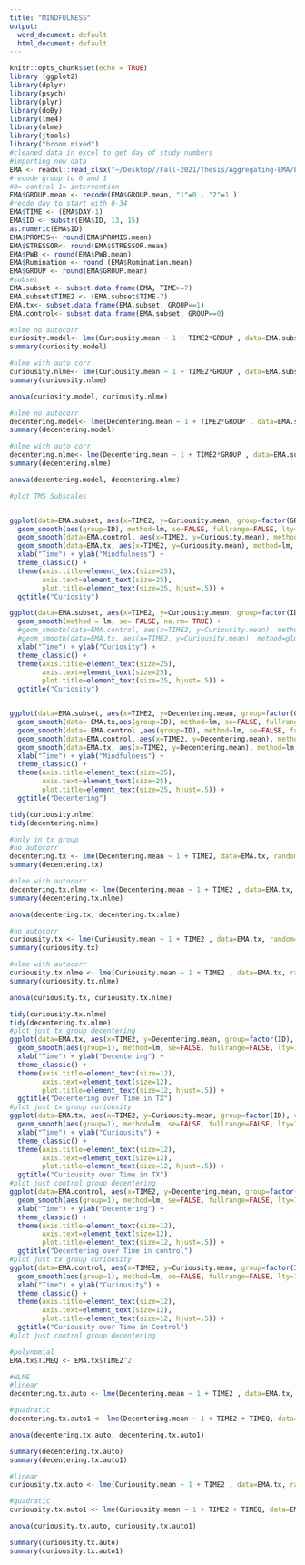 ```yaml
---
title: "MINDFULNESS"
output:
  word_document: default
  html_document: default
---
```


```r
knitr::opts_chunk$set(echo = TRUE)
library (ggplot2)
library(dplyr)
library(psych)
library(plyr)
library(doBy)
library(lme4)
library(nlme)
library(jtools)
library("broom.mixed")
#cleaned data in excel to get day of study numbers 
#importing new data 
EMA <- readxl::read_xlsx("~/Desktop//Fall-2021/Thesis/Aggregating-EMA/EMA-DATA-PREFINAL.xlsx")
#recode group to 0 and 1 
#0= control 1= intervention
EMA$GROUP.mean <- recode(EMA$GROUP.mean, "1"=0 , "2"=1 )
#reode day to start with 0-34
EMA$TIME <- (EMA$DAY-1)
EMA$ID <- substr(EMA$ID, 13, 15)
as.numeric(EMA$ID)
EMA$PROMIS<- round(EMA$PROMIS.mean)
EMA$STRESSOR<- round(EMA$STRESSOR.mean)
EMA$PWB <- round(EMA$PWB.mean)
EMA$Rumination <- round (EMA$Rumination.mean)
EMA$GROUP <- round(EMA$GROUP.mean)
#subset
EMA.subset <- subset.data.frame(EMA, TIME>=7)
EMA.subset$TIME2 <- (EMA.subset$TIME-7)
EMA.tx<- subset.data.frame(EMA.subset, GROUP==1)
EMA.control<- subset.data.frame(EMA.subset, GROUP==0)
```


```r
#nlme no autocorr
curiosity.model<- lme(Curiousity.mean ~ 1 + TIME2*GROUP , data=EMA.subset, random= ~ 1+  TIME2| ID, na.action=na.exclude)
summary(curiosity.model)

#nlme with auto corr
curiousity.nlme<- lme(Curiousity.mean ~ 1 + TIME2*GROUP , data=EMA.subset, random= ~ 1+  TIME2| ID, correlation= corAR1(), na.action=na.exclude)
summary(curiousity.nlme)

anova(curiosity.model, curiousity.nlme)

#nlme no autocorr
decentering.model<- lme(Decentering.mean ~ 1 + TIME2*GROUP , data=EMA.subset, random= ~ 1+  TIME2| ID, na.action=na.exclude)
summary(decentering.model)

#nlme with auto corr
decentering.nlme<- lme(Decentering.mean ~ 1 + TIME2*GROUP , data=EMA.subset, random= ~ 1+  TIME2| ID, correlation= corAR1(), na.action=na.exclude)
summary(decentering.nlme)

anova(decentering.model, decentering.nlme)

#plot TMS Subscales


ggplot(data=EMA.subset, aes(x=TIME2, y=Curiousity.mean, group=factor(GROUP), colour="gray"), legend=TRUE) +
  geom_smooth(aes(group=ID), method=lm, se=FALSE, fullrange=FALSE, lty=1, size=.5, color="gray") +
  geom_smooth(data=EMA.control, aes(x=TIME2, y=Curiousity.mean), method=lm, se=FALSE, fullrange=FALSE, lty=1, size=2, color="red") +
  geom_smooth(data=EMA.tx, aes(x=TIME2, y=Curiousity.mean), method=lm, se=FALSE, fullrange=FALSE, lty=1, size=2, color="blue") +
  xlab("Time") + ylab("Mindfulness") +
  theme_classic() +
  theme(axis.title=element_text(size=25),
        axis.text=element_text(size=25),
        plot.title=element_text(size=25, hjust=.5)) +
  ggtitle("Curiosity")

ggplot(data=EMA.subset, aes(x=TIME2, y=Curiousity.mean, group=factor(ID), color="gray"), legend=FALSE) +
  geom_smooth(method = lm, se= FALSE, na.rm= TRUE) +
  #geom_smooth(data=EMA.control, aes(x=TIME2, y=Curiousity.mean), method=glm, se=FALSE, fullrange=FALSE, lty=1, size=2, color="blue", show.legend= TRUE) +
  #geom_smooth(data=EMA.tx, aes(x=TIME2, y=Curiousity.mean), method=glm, se=FALSE, fullrange=FALSE, lty=1, size=2, color="red", show.legend= TRUE) +
  xlab("Time") + ylab("Curiosity") +
  theme_classic() +
  theme(axis.title=element_text(size=25),
        axis.text=element_text(size=25),
        plot.title=element_text(size=25, hjust=.5)) +
  ggtitle("Curiosity")


ggplot(data=EMA.subset, aes(x=TIME2, y=Decentering.mean, group=factor(GROUP), colour="gray"), legend=TRUE) +
  geom_smooth(data= EMA.tx,aes(group=ID), method=lm, se=FALSE, fullrange=FALSE, lty=1, size=.5, color="gray") +
  geom_smooth(data= EMA.control ,aes(group=ID), method=lm, se=FALSE, fullrange=FALSE, lty=1, size=.25, color="gray") +
  geom_smooth(data=EMA.control, aes(x=TIME2, y=Decentering.mean), method=lm, se=FALSE, fullrange=FALSE, lty=1, size=2, color="red") +
  geom_smooth(data=EMA.tx, aes(x=TIME2, y=Decentering.mean), method=lm, se=FALSE, fullrange=FALSE, lty=1, size=2, color="blue") +
  xlab("Time") + ylab("Mindfulness") +
  theme_classic() +
  theme(axis.title=element_text(size=25),
        axis.text=element_text(size=25),
        plot.title=element_text(size=25, hjust=.5)) +
  ggtitle("Decentering")

```
```r
tidy(curiousity.nlme)
tidy(decentering.nlme)
```

```r
#only in tx group
#no autocorr
decentering.tx <- lme(Decentering.mean ~ 1 + TIME2, data=EMA.tx, random= ~ 1 + TIME2| ID, na.action=na.exclude)
summary(decentering.tx)

#nlme with autocorr
decentering.tx.nlme <- lme(Decentering.mean ~ 1 + TIME2 , data=EMA.tx, random= ~ 1 + TIME2| ID, correlation= corAR1(), na.action=na.exclude)
summary(decentering.tx.nlme)

anova(decentering.tx, decentering.tx.nlme)

#no autocorr
curiousity.tx <- lme(Curiousity.mean ~ 1 + TIME2 , data=EMA.tx, random= ~ 1 + TIME2| ID, na.action=na.exclude)
summary(curiousity.tx)

#nlme with autocorr
curiousity.tx.nlme <- lme(Curiousity.mean ~ 1 + TIME2 , data=EMA.tx, random= ~ 1 + TIME2| ID, correlation= corAR1(), na.action=na.exclude)
summary(curiousity.tx.nlme)

anova(curiousity.tx, curiousity.tx.nlme)

tidy(curiousity.tx.nlme)
tidy(decentering.tx.nlme)
#plot just tx group decentering
ggplot(data=EMA.tx, aes(x=TIME2, y=Decentering.mean, group=factor(ID), colour="gray"), legend=FALSE) + geom_smooth(method=lm, se=FALSE, fullrange=FALSE, lty=1, size=.5, color="gray40") +
  geom_smooth(aes(group=1), method=lm, se=FALSE, fullrange=FALSE, lty=1, size=2, color="red") +
  xlab("Time") + ylab("Decentering") +
  theme_classic() +
  theme(axis.title=element_text(size=12),
        axis.text=element_text(size=12),
        plot.title=element_text(size=12, hjust=.5)) +
  ggtitle("Decentering over Time in TX")
#plot just tx group curiousity 
ggplot(data=EMA.tx, aes(x=TIME2, y=Curiousity.mean, group=factor(ID), colour="gray"), legend=FALSE) + geom_smooth(method=lm, se=FALSE, fullrange=FALSE, lty=1, size=.5, color="gray40") +
  geom_smooth(aes(group=1), method=lm, se=FALSE, fullrange=FALSE, lty=1, size=2, color="red") +
  xlab("Time") + ylab("Curiousity") +
  theme_classic() +
  theme(axis.title=element_text(size=12),
        axis.text=element_text(size=12),
        plot.title=element_text(size=12, hjust=.5)) +
  ggtitle("Curiousity over Time in TX")
#plot just control group decentering
ggplot(data=EMA.control, aes(x=TIME2, y=Decentering.mean, group=factor(ID), colour="gray"), legend=FALSE) + geom_smooth(method=lm, se=FALSE, fullrange=FALSE, lty=1, size=.5, color="gray40") +
  geom_smooth(aes(group=1), method=lm, se=FALSE, fullrange=FALSE, lty=1, size=2, color="red") +
  xlab("Time") + ylab("Decentering") +
  theme_classic() +
  theme(axis.title=element_text(size=12),
        axis.text=element_text(size=12),
        plot.title=element_text(size=12, hjust=.5)) +
  ggtitle("Decentering over Time in control")
#plot just tx group curiousity 
ggplot(data=EMA.control, aes(x=TIME2, y=Curiousity.mean, group=factor(ID), colour="gray"), legend=FALSE) + geom_smooth(method=lm, se=FALSE, fullrange=FALSE, lty=1, size=.5, color="gray40") +
  geom_smooth(aes(group=1), method=lm, se=FALSE, fullrange=FALSE, lty=1, size=2, color="red") +
  xlab("Time") + ylab("Curiousity") +
  theme_classic() +
  theme(axis.title=element_text(size=12),
        axis.text=element_text(size=12),
        plot.title=element_text(size=12, hjust=.5)) +
  ggtitle("Curiousity over Time in Control")
#plot just control group decentering
```




```r
#polynomial
EMA.tx$TIMEQ <- EMA.tx$TIME2^2

#NLME
#linear
decentering.tx.auto <- lme(Decentering.mean ~ 1 + TIME2 , data=EMA.tx, random= ~ 1 + TIME2| ID, method= "ML", correlation= corAR1(), na.action=na.exclude)

#quadratic
decentering.tx.auto1 <- lme(Decentering.mean ~ 1 + TIME2 + TIMEQ, data=EMA.tx, random= ~ 1 + TIME2| ID, method= "ML", correlation= corAR1(), na.action=na.exclude)

anova(decentering.tx.auto, decentering.tx.auto1)

summary(decentering.tx.auto)
summary(decentering.tx.auto1)

#linear
curiousity.tx.auto <- lme(Curiousity.mean ~ 1 + TIME2 , data=EMA.tx, random= ~ 1 + TIME2| ID, method= "ML", correlation= corAR1(), na.action=na.exclude)

#quadratic
curiousity.tx.auto1 <- lme(Curiousity.mean ~ 1 + TIME2 + TIMEQ, data=EMA.tx, random= ~ 1 + TIME2| ID, method= "ML", correlation= corAR1(), na.action=na.exclude)

anova(curiousity.tx.auto, curiousity.tx.auto1)

summary(curiousity.tx.auto)
summary(curiousity.tx.auto1)

```